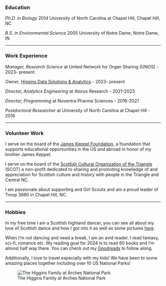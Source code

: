 ### Education

*Ph.D. in Biology* 2014 University of North Carolina at Chapel Hill, Chapel Hill, NC

*B.S. in Environmental Science* 2005 University of Notre Dame, Notre Dame, IN

------------------------------------------------------------------------

### Work Experience

*Manager, Research Science* at United Network for Organ Sharing (UNOS) - 2023- present

*Owner,* [Higgins Data Solutions & Analytics](hdsa.qmd) - 2023- present

*Director, Analytics Engineering* at Atorus Research - 2021-2023

*Director, Programming* at Nuventra Pharma Sciences - 2016-2021

*Postdoctoral Researcher* at University of North Carolina at Chapel Hill - 2016

------------------------------------------------------------------------

### Volunteer Work

I serve on the board of the [James Keppel Foundation](https://www.jameskeppelfoundation.org/), a foundation that supports educational opportunities in the US and abroad in honor of my brother James Keppel.

I serve on the board of the [Scottish Cultural Organization of the Triangle](https://scot.us/) (SCOT) a non-profit dedicated to sharing and promoting knowledge of and appreciation for Scottish culture and history with people in the Triangle and Central NC.

I am passionate about supporting and Girl Scouts and am a proud leader of Troop 3890 in Chapel Hill, NC.

------------------------------------------------------------------------

### Hobbies

In my free time I am a Scottish highland dancer, you can see all about my love of Scottish dance and how I got into it as well as some pictures [here](dance.qmd).

When I'm not dancing and need a break, I am an avid reader. I read fantasy, sci-fi, romance etc. My reading goal for 2024 is to read 60 books and I'm almost half way there. You can check out my [Goodreads](https://www.goodreads.com/jesskhiggins) to follow along.

Additionally, I love to travel especially with my kids! We have been to some amazing places together including over 10 US National Parks!

![The Higgins Family at Arches National Park](https://lh3.googleusercontent.com/pw/AP1GczPMyGl_JF4KtGdsoITCqjxmqSGjOg-adYLaVi-1gmwx3ZYUqRV9PGUIKPFMjb07YxV6vKJm_gcrvma_tf90-XdCKP3uwszlpD_UVqRqNrSx56ZwDTGkQYCkLMOX67CKOK8JTaVcTlE39DeiZTRn3c-etxHdMEjSBlVsUPsph8OUikxgowbnsWbnvhipLPCxbQTR_YZCfUM8hv76ijrDXsvckiPy5BReksiLTJ2ZTVAp80ZA01bNIKusqgiaQ7xp_9bgSXhYknb5B9FZQFdtHKhPZFb8aMVJDducqUNiF9-1XSRjsiI3UxH7Lhg8dzbWIt0wlVP2PkekICrOfqeM-lk0PW4CSXNxIldRdscwx15fiZKnz844j4-kfi_Rl06kcc4PXGGUR80HO3kNaKTIs2zeFr31YFptCWF75O51DAPmRGnnVnJioz5oPkR5Sp7iDKm2UrfyUtfGFnuhV9xVg71nIfUHGXPAZJbgLOGg24CynKO4H9-xzqzvvI8Y5dqK9D9M43B4A8B2-vKSEDz_MVaeQ3hUkcjit913RMCl3aF3BlEDWTsWLfTis2KDjLjMrKcvwA4F1sPn_wejBxIJhXTPMIENIoTuaEL0-CPmLs1D1jDz7Dk53QC2MSlfBFjWtzUxOFfsc6UFJt0UyQPX94kpx4uTlA8SFAnc_y25ArRSjuX916rmN8KWfdbsby9C0hnBSN0En3DdHjoniQhUyqRsRpqGPDaUGCDaNRoaJxPTyTIJdJUwXhrzvIp1nNLuDmhVEZqPF2mp7dGixHi4Y9I9mIZdXIghhWOCI6DbruD9mNpXbLrnxwVEDnzFYHe7iSYfoOGcAD0QwemOx7dzlsDq0Tog23838XrG5bj6c47gzAqvp1paJm6M_CkFR1baPxFkjyB740hJuKsUdhQYcaFm-w=w653-h870-s-no-gm?authuser=0){fig-alt="A family of 6 with 4 children ages 2 through 9 standing in front of delicate arch at Arches National park"}
